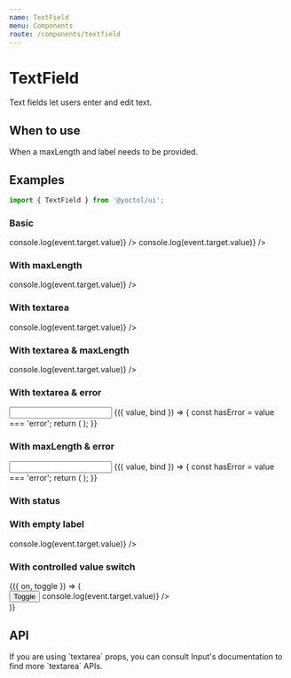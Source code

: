 ```yaml
---
name: TextField
menu: Components
route: /components/textfield
---
```





# TextField

Text fields let users enter and edit text.

## When to use

When a maxLength and label needs to be provided.

## Examples

```js
import { TextField } from '@yoctol/ui';
```

### Basic

<Playground>
  <TextField label="Text Field" onChange={event => console.log(event.target.value)} />
  <TextField label="Text Field" onChange={event => console.log(event.target.value)} />
</Playground>

### With maxLength

<Playground>
  <TextField label="Text Field" maxLength={12} onChange={event => console.log(event.target.value)} />
</Playground>

### With textarea

<Playground>
  <TextField
    textarea
    minRows={2}
    maxRows={6}
    label="Text Field(textarea)"
    onChange={event => console.log(event.target.value)}
  />
</Playground>

### With textarea & maxLength

<Playground>
  <TextField
    textarea
    minRows={2}
    maxRows={6}
    maxLength={100}
    label="Text Field(textarea)"
    onChange={event => console.log(event.target.value)}
  />
</Playground>

### With textarea & error

<Playground>
  <Input>
    {({ value, bind }) => {
      const hasError = value === 'error';
      return (
        <TextField
          textarea
          minRows={2}
          maxRows={6}
          label="Please type 'error'"
          error={hasError}
          message="Just show error"
          {...bind}
        />
      );
    }}
  </Input>
</Playground>


### With maxLength & error

<Playground>
  <Input>
    {({ value, bind }) => {
      const hasError = value === 'error';
      return (
        <TextField
          label="Please type 'error'"
          maxLength={12}
          error={hasError}
          message="Just show error"
          {...bind}
        />
      );
    }}
  </Input>
</Playground>

### With status

<Playground>
  <TextField value="default" label="Text Field" />
  <TextField
    label="Text Field"
    value="Success"
    success
    message="This is a success message"
  />
  <TextField
    label="Text Field"
    value="Warning"
    warning
    message="This is a warning message"
  />
  <TextField
    label="Text Field"
    value="Error"
    error
    message="This is a error message"
  />
</Playground>

### With empty label

<Playground>
  <TextField maxLength={30} onChange={event => console.log(event.target.value)} />
</Playground>

### With controlled value switch

<Playground>
  <Toggle>
    {({ on, toggle }) => (
      <div>
        <Button onClick={toggle}>Toggle</Button>
        <TextField
          value={on ? 'toggle' : 'after toggle'}
          maxLength={30}
          onChange={event => console.log(event.target.value)}
        />
      </div>
    )}
  </Toggle>
</Playground>

## API

<PropsTable of={TextField} />

<div>
If you are using `textarea` props, you can consult <Link to="/data-entry/input#api">Input's documentation</Link> to find more `textarea` APIs.
</div>
